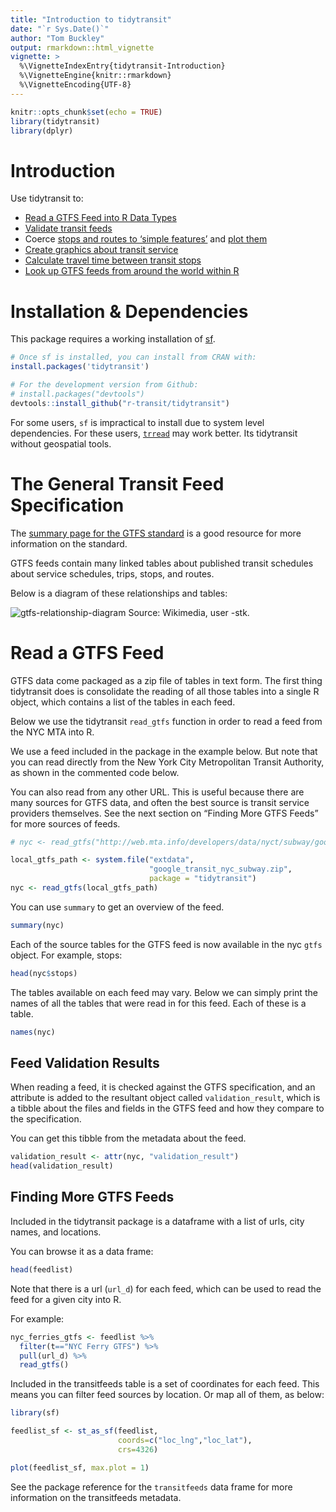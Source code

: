```yaml
---
title: "Introduction to tidytransit"
date: "`r Sys.Date()`"
author: "Tom Buckley"
output: rmarkdown::html_vignette
vignette: >
  %\VignetteIndexEntry{tidytransit-Introduction}
  %\VignetteEngine{knitr::rmarkdown}
  %\VignetteEncoding{UTF-8}
---
```


```r
knitr::opts_chunk$set(echo = TRUE)
library(tidytransit)
library(dplyr)
```
<!-- [![CRAN -->
<!-- status](https://www.r-pkg.org/badges/version/tidytransit?)](https://cran.r-project.org/package=tidytransit) -->

# Introduction

Use tidytransit to:

- [Read a GTFS Feed into R Data Types](https://tidytransit.r-transit.org/articles/introduction.html#read-gtfs-data)
- [Validate transit feeds](https://tidytransit.r-transit.org/articles/introduction.html#feed-validation-results)
- Coerce [stops and routes to 'simple features'](https://tidytransit.r-transit.org/reference/stops_as_sf.html) and [plot them](https://tidytransit.r-transit.org/reference/plot.tidygtfs.html)
- [Create graphics about transit service](https://tidytransit.r-transit.org/articles/servicepatterns.html)
- [Calculate travel time between transit stops](https://tidytransit.r-transit.org/reference/raptor.html)
- [Look up GTFS feeds from around the world within R](https://tidytransit.r-transit.org/articles/introduction.html#finding-more-gtfs-feeds)

# Installation & Dependencies

This package requires a working installation of [sf](https://github.com/r-spatial/sf#installing). 

```r
# Once sf is installed, you can install from CRAN with: 
install.packages('tidytransit')

# For the development version from Github:
# install.packages("devtools")
devtools::install_github("r-transit/tidytransit")
```

For some users, `sf` is impractical to install due to system level dependencies. For these users, [`trread`](https://github.com/r-transit/trread) may work better. Its tidytransit without geospatial tools. 

# The General Transit Feed Specification

The [summary page for the GTFS standard](https://developers.google.com/transit/gtfs/#overview-of-a-gtfs-feed) is a good resource for more information on the standard.  

GTFS feeds contain many linked tables about published transit schedules about service schedules, trips, stops, and routes. 

Below is a diagram of these relationships and tables:

![gtfs-relationship-diagram](figures/GTFS_class_diagram.svg.png)
Source: Wikimedia, user -stk. 

# Read a GTFS Feed

GTFS data come packaged as a zip file of tables in text form. The first thing tidytransit does is consolidate the reading of all those tables into a single R object, which contains a list of the tables in each feed. 

Below we use the tidytransit `read_gtfs` function in order to read a feed from the NYC MTA into R. 

We use a feed included in the package in the example below. But note that you can read directly from the New York City Metropolitan Transit Authority, as shown in the commented code below. 

You can also read from any other URL. This is useful because there are many sources for GTFS data, and often the best source is transit service providers themselves. See the next section on "Finding More GTFS Feeds" for more sources of feeds. 

```r
# nyc <- read_gtfs("http://web.mta.info/developers/data/nyct/subway/google_transit.zip")

local_gtfs_path <- system.file("extdata", 
                               "google_transit_nyc_subway.zip", 
                               package = "tidytransit")
nyc <- read_gtfs(local_gtfs_path)
```

You can use `summary` to get an overview of the feed.

```r
summary(nyc)
```

Each of the source tables for the GTFS feed is now available in the nyc `gtfs` object. For
example, stops:

```r
head(nyc$stops)
```

The tables available on each feed may vary. Below we can simply print the names of all the 
tables that were read in for this feed. Each of these is a table.

```r
names(nyc)
```

## Feed Validation Results

When reading a feed, it is checked against the GTFS specification, and an attribute is added to the resultant object called `validation_result`, which is a tibble about the files and fields in the GTFS feed and how they compare to the specification. 

You can get this tibble from the metadata about the feed. 

```r
validation_result <- attr(nyc, "validation_result")
head(validation_result)
```

## Finding More GTFS Feeds

Included in the tidytransit package is a dataframe with a list of urls, city names, and locations. 

You can browse it as a data frame:

```r
head(feedlist)
```

Note that there is a url (`url_d`) for each feed, which can be used to read the feed for a given city into R. 

For example:

```r
nyc_ferries_gtfs <- feedlist %>% 
  filter(t=="NYC Ferry GTFS") %>%
  pull(url_d) %>%
  read_gtfs()
```

Included in the transitfeeds table is a set of coordinates for each feed. This means you can filter feed sources by location. Or map all of them, as below:

```r
library(sf)

feedlist_sf <- st_as_sf(feedlist,
                        coords=c("loc_lng","loc_lat"),
                        crs=4326)

plot(feedlist_sf, max.plot = 1)
```

See the package reference for the `transitfeeds` data frame for more information on the transitfeeds metadata.